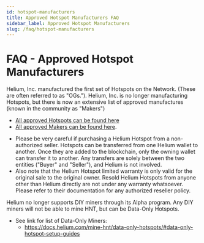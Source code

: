 ```yaml
---
id: hotspot-manufacturers
title: Approved Hotspot Manufacturers FAQ
sidebar_label: Approved Hotspot Manufacturers
slug: /faq/hotspot-manufacturers
---
```


# FAQ - Approved Hotspot Manufacturers

Helium, Inc. manufactured the first set of Hotspots on the Network. (These are often referred to as "OGs."). Helium, Inc. is no longer manufacturing Hotspots, but there is now an extensive list of approved manufactures (known in the community as "Makers")

* [All approved Hotspots can be found here](https://helium.com/mine)
* [All approved Makers can be found here](/mine-hnt/full-hotspots).

- Please be very careful if purchasing a Helium Hotspot from a non-authorized seller.  Hotspots can be transferred from one Helium wallet to another.  Once they are added to the blockchain, only the owning wallet can transfer it to another. Any transfers are solely between the two entities ("Buyer" and "Seller"), and Helium is not involved.
- Also note that the Helium Hotspot limited warranty is only valid for the original sale to the original owner.  Resold Helium Hotspots from anyone other than Helium directly are not under any warranty whatsoever.  Please refer to their documentation for any authorized reseller policy.

Helium no longer supports DIY miners through its Alpha program. Any DIY miners will not be able to mine HNT, but can be Data-Only Hotspots. 

- See link for list of Data-Only Miners:
    * https://docs.helium.com/mine-hnt/data-only-hotspots/#data-only-hotspot-setup-guides
   
